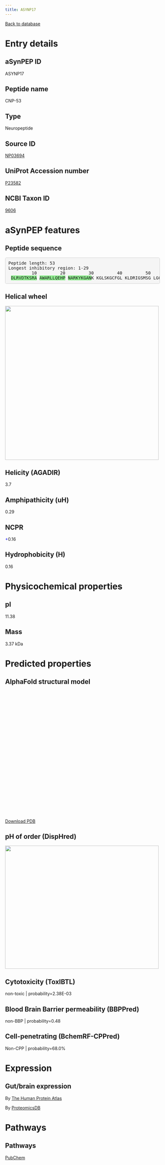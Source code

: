 ```yaml
---
title: ASYNP17
---
```


[Back to database](database.html)

# Entry details

## aSynPEP ID

ASYNP17

## Peptide name

CNP-53

## Type

Neuropeptide

## Source ID

[NP03694](http://isyslab.info/NeuroPep/search_info?pepNum=NP03694)

## UniProt Accession number

[P23582](https://www.uniprot.org/uniprotkb/P23582/entry)

## NCBI Taxon ID

[9606](https://www.ncbi.nlm.nih.gov/Taxonomy/Browser/wwwtax.cgi?id=9606)

# aSynPEP features

## Peptide sequence

<pre style='border-radius:4px; background-color: #f5f5f5; border: 1px solid #ccc; padding: 9.5px';>Peptide length: 53
Longest inhibitory region: 1-29
         10         20         30         40         50
 <span style='background-color:lightgreen';>D</span><span style='background-color:lightgreen';>L</span><span style='background-color:lightgreen';>R</span><span style='background-color:lightgreen';>V</span><span style='background-color:lightgreen';>D</span><span style='background-color:lightgreen';>T</span><span style='background-color:lightgreen';>K</span><span style='background-color:lightgreen';>S</span><span style='background-color:lightgreen';>R</span><span style='background-color:lightgreen';>A</span> <span style='background-color:lightgreen';>A</span><span style='background-color:lightgreen';>W</span><span style='background-color:lightgreen';>A</span><span style='background-color:lightgreen';>R</span><span style='background-color:lightgreen';>L</span><span style='background-color:lightgreen';>L</span><span style='background-color:lightgreen';>Q</span><span style='background-color:lightgreen';>E</span><span style='background-color:lightgreen';>H</span><span style='background-color:lightgreen';>P</span> <span style='background-color:lightgreen';>N</span><span style='background-color:lightgreen';>A</span><span style='background-color:lightgreen';>R</span><span style='background-color:lightgreen';>K</span><span style='background-color:lightgreen';>Y</span><span style='background-color:lightgreen';>K</span><span style='background-color:lightgreen';>G</span><span style='background-color:lightgreen';>A</span><span style='background-color:lightgreen';>N</span>K KGLSKGCFGL KLDRIGSMSG LGC</pre>

## Helical wheel

<img src='./helical_wheels/NP03694.svg' width='500' height='500'>

## Helicity (AGADIR)

3.7

## Amphipathicity (uH)

0.29

## NCPR

<span style='color:blue; font-weigth:bold;'>+</span>0.16

## Hydrophobicity (H)

0.16

# Physicochemical properties

## pI

11.38

## Mass

3.37 kDa

# Predicted properties

## AlphaFold structural model

<script src='https://3Dmol.org/build/3Dmol-min.js'></script>
<script src='https://3Dmol.org/build/3Dmol.ui-min.js'></script>
 <div style='height: 400px; width: 400px; position: relative;' class='viewer_3Dmoljs' data-href='./alphafold/NP03694.pdb' data-backgroundcolor='0xffffff' data-style='cartoon' data-ui='true'></div>

[Download PDB](./alphafold/NP03694.pdb)

## pH of order (DispHred)

<img src='./disphred_plots/NP03694.svg' width='500' height='400'>

## Cytotoxicity (ToxIBTL)

non-toxic | probability=2.38E-03

## Blood Brain Barrier permeability (BBPPred)

non-BBP | probability=0.48

## Cell-penetrating (BchemRF-CPPred)

Non-CPP | probability=68.0%

# Expression

## Gut/brain expression

By [The Human Protein Atlas](https://www.proteinatlas.org/search/P23582)

By [ProteomicsDB](https://www.proteomicsdb.org/search?q=P23582&type=Protein)

# Pathways

## Pathways

[PubChem](https://pubchem.ncbi.nlm.nih.gov/#query=P23582&tab=pathway)

